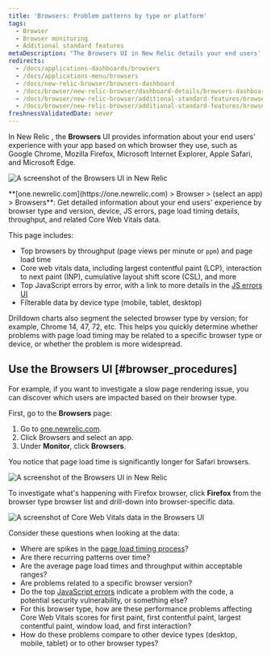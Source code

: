 ```yaml
---
title: 'Browsers: Problem patterns by type or platform'
tags:
  - Browser
  - Browser monitoring
  - Additional standard features
metaDescription: "The Browsers UI in New Relic details your end users' experience with your app by type (Chrome, Edge, Safari, etc.) and platform (mobile, tablet, desktop)." 
redirects:
  - /docs/applications-dashboards/browsers
  - /docs/applications-menu/browsers
  - /docs/new-relic-browser/browsers-dashboard
  - /docs/browser/new-relic-browser/dashboard-details/browsers-dashboard
  - /docs/browser/new-relic-browser/additional-standard-features/browsers-problem-patterns-type-or-location
  - /docs/browser/new-relic-browser/additional-standard-features/browsers-problem-patterns-type-or-platform
freshnessValidatedDate: never
---
```


In New Relic <InlinePopover type="browser"/>, the <DNT>**Browsers**</DNT> UI provides information about your end users' experience with your app based on which browser they use, such as Google Chrome, Mozilla Firefox, Microsoft Internet Explorer, Apple Safari, and Microsoft Edge.

<img
  title="Browsers UI"
  alt="A screenshot of the Browsers UI in New Relic"
  src="/images/browser_screenshot-full_browsers-ui.webp"
/>

<figcaption>
  <DNT>**[one.newrelic.com](https://one.newrelic.com) > Browser > (select an app) > Browsers**</DNT>: Get detailed information about your end users' experience by browser type and version, device, JS errors, page load timing details, throughput, and related Core Web Vitals data.
</figcaption>

This page includes:

* Top browsers by throughput (page views per minute or `ppm`) and page load time
* Core web vitals data, including largest contentful paint (LCP), interaction to next paint (INP), cumulative layout shift score (CSL), and more
* Top JavaScript errors by error, with a link to more details in the [JS errors UI](/docs/browser/new-relic-browser/browser-pro-features/javascript-errors-page-detect-analyze-errors/)
* Filterable data by device type (mobile, tablet, desktop)

Drilldown charts also segment the selected browser type by version; for example, Chrome 14, 47, 72, etc. This helps you quickly determine whether problems with page load timing may be related to a specific browser type or device, or whether the problem is more widespread.

## Use the Browsers UI [#browser_procedures]

For example, if you want to investigate a slow page rendering issue, you can discover which users are impacted based on their browser type.

First, go to the <DNT>**Browsers**</DNT> page:

1. Go to [one.newrelic.com](https://one.newrelic.com).
2. Click Browsers and select an app.
3. Under <DNT>**Monitor**</DNT>, click <DNT>**Browsers**</DNT>.

You notice that page load time is significantly longer for Safari browsers.

<img
  title="Browsers UI"
  alt="A screenshot of the Browsers UI in New Relic"
  src="/images/browser_screenshot-full_browser-load-time.webp"
/>

To investigate what's happening with Firefox browser,  click <DNT>**Firefox**</DNT> from the browser type browser list and drill-down into browser-specific data.

<img
  title="Core Web Vitals data in the Browsers UI"
  alt="A screenshot of Core Web Vitals data in the Browsers UI"
  src="/images/browser_screenshot-full_chrome-example.webp"
/>

Consider these questions when looking at the data:

* Where are spikes in the [page load timing process](/docs/browser/new-relic-browser/page-load-timing-resources/page-load-timing-process)?
* Are there recurring patterns over time?
* Are the average page load times and throughput within acceptable ranges?
* Are problems related to a specific browser version?
* Do the top [JavaScript errors](/docs/browser/new-relic-browser/browser-pro-features/javascript-errors-page-detect-analyze-errors/) indicate a problem with the code, a potential security vulnerability, or something else?
* For this browser type, how are these performance problems affecting Core Web Vitals scores for first paint, first contentful paint, largest contentful paint, window load, and first interaction?
* How do these problems compare to other device types (desktop, mobile, tablet) or to other browser types?
